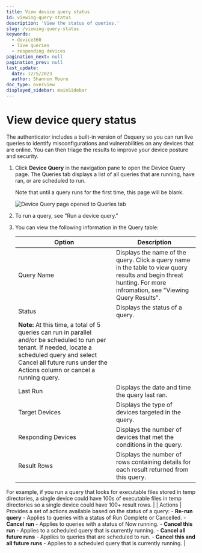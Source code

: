 ```yaml
---
title: View device query status
id: viewing-query-status
description: 'View the status of queries.'
slug: /viewing-query-status
keywords:
  - device360
  - live queries
  - responding devices
pagination_next: null
pagination_prev: null
last_update:
  date: 12/5/2023
  author: Shannon Moore
doc_type: overview
displayed_sidebar: mainSidebar
---
```

# View device query status

The authenticator includes a built-in version of Osquery so you can run live queries to identify misconfigurations and vulnerabilities on any devices that are online. You can then triage the results to improve your device posture and security.

1. Click **Device Query** in the navigation pane to open the Device Query page. The Queries tab displays a list of all queries that are running, have ran, or are scheduled to run.

   Note that until a query runs for the first time, this page will be blank.

   ![Device Query page opened to Queries tab](../images/devices/DQ-Queries-tab.png)

2. To run a query, see "Run a device query."

3. You can view the following information in the Query table:

   | Option | Description |
   | ----------- | ----------- |
   | Query Name | Displays the name of the query. Click a query name in the table to view query results and begin threat hunting. For more infromation, see "Viewing Query Results". |
   | Status     | Displays the status of a query. 
   **Note:** At this time, a total of 5 queries can run in parallel and/or be scheduled to run per tenant. If needed, locate a scheduled query and select Cancel all future runs under the Actions column or cancel a running query. |
   | Last Run   | Displays the date and time the query last ran. |
   | Target Devices | Displays the type of devices targeted in the query. |
   | Responding Devices | Displays the number of devices that met the conditions in the query. |
   | Result Rows | Displays the number of rows containing details for each result returned from this query.
  For example, if you run a query that looks for executable files stored in temp directories, a single device could have 100s of executable files in temp directories so a single device could have 100+ result rows. |
   | Actions | Provides a set of actions available based on the status of a query:
    - **Re-run query** - Applies to queries with a status of Run Complete or Cancelled.
    - **Cancel run** - Applies to queries with a status of Now running.
    - **Cancel this run** - Applies to a scheduled query that is currently running.
    - **Cancel all future runs** - Applies to queries that are scheduled to run.
    - **Cancel this and all future runs** - Applies to a scheduled query that is currently running.  |